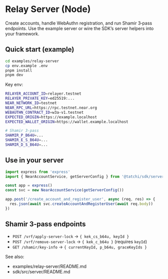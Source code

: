 # Relay Server (Node)

Create accounts, handle WebAuthn registration, and run Shamir 3‑pass endpoints. Use the example server or wire the SDK’s server helpers into your framework.

## Quick start (example)

```bash
cd examples/relay-server
cp env.example .env
pnpm install
pnpm dev
```

Key env:

```bash
RELAYER_ACCOUNT_ID=relayer.testnet
RELAYER_PRIVATE_KEY=ed25519:...
NEAR_NETWORK_ID=testnet
NEAR_RPC_URL=https://rpc.testnet.near.org
WEBAUTHN_CONTRACT_ID=w3a-v1.testnet
EXPECTED_ORIGIN=https://example.localhost
EXPECTED_WALLET_ORIGIN=https://wallet.example.localhost

# Shamir 3‑pass
SHAMIR_P_B64U=...
SHAMIR_E_S_B64U=...
SHAMIR_D_S_B64U=...
```

## Use in your server

```ts
import express from 'express'
import { NearAccountService, getServerConfig } from '@tatchi/sdk/server'

const app = express()
const svc = new NearAccountService(getServerConfig())

app.post('/create_account_and_register_user', async (req, res) => {
  res.json(await svc.createAccountAndRegisterUser(await req.body))
})
```

## Shamir 3‑pass endpoints

- `POST /vrf/apply-server-lock` → `{ kek_cs_b64u, keyId }`
- `POST /vrf/remove-server-lock` → `{ kek_c_b64u }` (requires `keyId`)
- `GET /shamir/key-info` → `{ currentKeyId, p_b64u, graceKeyIds }`

See also:
- examples/relay-server/README.md
- sdk/src/server/README.md
